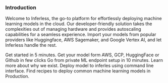 
### Introduction


Welcome to Inferless, the go-to platform for effortlessly deploying machine learning models in the cloud. Our developer-friendly solution takes the complexities out of managing hardware and provides autoscaling capabilities for a seamless experience. Import your models from popular providers like Huggingface, AWS Sagemaker, and Google Vertex AI, and let Inferless handle the rest.


<CardGroup>
  <Card title="Quick start guides" icon="person-running-fast" href="introduction/quickstart">
    Get started in 5 minutes.
  </Card>
  <Card title="Integrations" icon="grid-2" href="/integrations">
    Get your model form AWS, GCP, HuggingFace or Github in few clicks
  </Card>
  <Card title="Video walkthrough" icon="video" href="introduction/video-walkthrough">
    Go from private ML endpoint setup in 10 minutes.
  </Card>
  <Card title="What is Inferless ?" icon="wand-magic-sparkles" href="introductions/what-is-inferless" >
    Learn more about why we exist.
  </Card>
  <Card title="Inferlerss CLI - (Advanced User)" icon="code" href="/docs/model-import/cli-import">
    Deploy model to inferles using command line interface. 
  </Card>
  <Card title="Cookbooks" icon="book-sparkles" href="https://www.inferless.ai/docs/guides/cookbooks">
    Find recipes to deploy common machine learning models in Production. 
  </Card>
</CardGroup>

